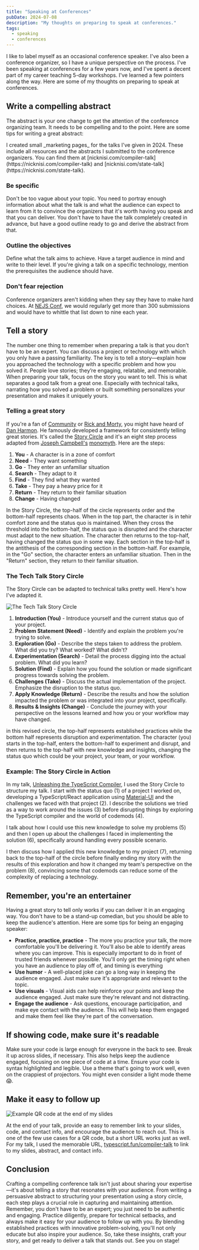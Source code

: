 ```yaml
---
title: "Speaking at Conferences"
pubDate: 2024-07-08
description: "My thoughts on preparing to speak at conferences."
tags: 
  - speaking
  - conferences
---
```


I like to label myself as an occasional conference speaker. I've also been a conference organizer, so I have a unique
perspective on the process. I've been speaking at conferences for a few years now, and I've spent a decent part of my
career teaching 5-day workshops. I've learned a few pointers along the way. Here are some of my thoughts on preparing to speak at conferences.

## Write a compelling abstract

The abstract is your one change to get the attention of the conference organizing team. It needs to be compelling and to the point. Here are some tips for writing a great abstract:

<Callout title="Check out my recent abstracts" type="info">
I created small _marketing pages_ for the talks I've given in 2024. These include all resources and the abstracts I
  submitted to the conference organizers. You can find them at
  [nicknisi.com/compiler-talk](https://nicknisi.com/compiler-talk) and
  [nicknisi.com/state-talk](https://nicknisi.com/state-talk).
</Callout>


### Be specific

Don't be too vague about your topic. You need to portray enough information about what the talk is and what the audience
can expect to learn from it to convince the organizers that it's worth having you speak and that you can deliver. You
don't have to have the talk completely created in advance, but have a good outline ready to go and derive the abstract
from that.

### Outline the objectives

Define what the talk aims to achieve. Have a target audience in mind and write to their level. If you're giving a talk
on a specific technology, mention the prerequisites the audience should have.

### Don't fear rejection

Conference organizers aren't kidding when they say they have to make hard choices. At [NEJS Conf](https://nejsconf.com),
  we would regularly get more than 300 submissions and would have to whittle that list down to nine each year.


## Tell a story

The number one thing to remember when preparing a talk is that you don’t have to be an expert. You can discuss a project or technology with which you only have a passing familiarity. The key is to tell a story—explain how you approached the technology with a specific problem and how you solved it. People love stories; they’re engaging, relatable, and memorable. When preparing your talk, focus on the story you want to tell. This is what separates a good talk from a great one. Especially with technical talks, narrating how you solved a problem or built something personalizes your presentation and makes it uniquely yours.

### Telling a great story

If you're a fan of [Community](https://en.wikipedia.org/wiki/Community_(TV_series)) or [Rick and
Morty](https://en.wikipedia.org/wiki/Rick_and_Morty), you might have heard of [Dan
Harmon](https://en.wikipedia.org/wiki/Dan_Harmon). He famously developed a framework
for consistently telling great stories. It's called the [Story
Circle](https://en.wikipedia.org/wiki/Dan_Harmon#%22Story_circle%22_technique) and it's an eight step process adapted
from [Joseph
Campbell's](https://en.wikipedia.org/wiki/Joseph_Campbell) [monomyth](https://en.wikipedia.org/wiki/Hero%27s_journey). Here are the steps:

1. **You** - A character is in a zone of comfort
2. **Need** - They want something
3. **Go** - They enter an unfamiliar situation
4. **Search** - They adapt to it
5. **Find** - They find what they wanted
6. **Take** - They pay a heavy price for it
7. **Return** - They return to their familiar situation
8. **Change** - Having changed

In the Story Circle, the top-half of the circle represents order and the bottom-half represents chaos. When in the top
part, the character is in tehir comfort zone and the status quo is maintained. When they cross the threshold into the
bottom-half, the status quo is disrupted and the character must adapt to the new situation. The character then returns
to the top-half, having changed the status quo in some way. Each section in the top-half is the antithesis of the corresponding section in the bottom-half. For example, in the "Go" section, the character enters an unfamiliar situation. Then in the "Return" section, they return to their familiar situation.

### The Tech Talk Story Circle

The Story Circle can be adapted to technical talks pretty well. Here's how I've adapted it.

<Image src={storyCircle} alt="The Tech Talk Story Circle" quality="max" inferSize={true} />

1. **Introduction (You)** - Introduce yourself and the current status quo of your project.
2. **Problem Statement (Need)** - Identify and explain the problem you're trying to solve.
3. **Exploration (Go)** - Describe the steps taken to address the problem. What did you try? What worked? What didn't?
4. **Experimentation (Search)** - Detail the process digging into the actual problem. What did you learn?
5. **Solution (Find)** - Explain how you found the solution or made significant progress towards solving the problem.
6. **Challenges (Take)** - Discuss the actual implementation of the project. Emphasize the disruption to the status quo.
7. **Apply Knowledge (Return)** - Describe the results and how the solution impacted the problem or was integrated into your
project, specifically.
8. **Results & Insights (Change)** - Conclude the journey with your perspective on the lessons learned and how you or your
workflow may have changed.

in this revised circle, the top-half represents established practices while the bottom half represents disruption and
experimentation. The character (you) starts in the top-half, enters the bottom-half to experiment and disrupt, and then
returns to the top-half with new knowledge and insights, changing the status quo which could be your project, your team, or your workflow.

### Example: The Story Circle in Action

In my talk, [Unleashing the TypeScript Compiler](/compiler-talk), I used the Story Circle to structure my talk. I start
with the status quo (1) of a project I worked on, developing a TypeScript/React application using
[Material-UI](https://mui.com) and the challenges we faced with that project (2). I describe the solutions we tried as a
way to work around the issues (3) before disrupting things by exploring the TypeScript compiler and the world of
codemods (4).

I talk about how I could use this new knowledge to solve my problems (5) and then I open up about the
challenges I faced in implementing the solution (6), specifically around handling every possible scenario.

I then discuss how I applied this new knowledge to my project (7), returning back to the top-half of the circle before finally
ending my story with the results of this exploration and how it changed my team's perspective on the problem (8),
convincing some that codemods can reduce some of the complexity of replacing a technology.

## Remember, you're an entertainer

Having a great story to tell only works if you can deliver it in an engaging way. You don't have to be a stand-up
comedian, but you should be able to keep the audience's attention. Here are some tips for being an engaging speaker:

- **Practice, practice, practice** - The more you practice your talk, the more comfortable you'll be delivering it. You'll
	also be able to identify areas where you can improve. This is especially important to do in front of trusted
friends whenever possible. You'll only get the timing right when you have an audience to play off of, and timing is
everything
- **Use humor** - A well-placed joke can go a long way in keeping the audience engaged. Just make sure it's appropriate
and relevant to the topic.
- **Use visuals** - Visual aids can help reinforce your points and keep the audience engaged. Just make sure they're
relevant and not distracting.
- **Engage the audience** - Ask questions, encourage participation, and make eye contact with the audience. This will help keep them engaged and make them feel like they're part of the conversation.


## If showing code, make sure it's readable

Make sure your code is large enough for everyone in the back to see. Break it up across slides, if necessary. This also helps keep the audience engaged, focusing on one piece of code at a time. Ensure your code is syntax highlighted and legible. Use a theme that's going to work well, even on the crappiest of projectors. You might even consider a light mode theme 😱.

## Make it easy to follow up

<Image src={qrCode} alt="Example QR code at the end of my slides" quality="max" inferSize={true} />

At the end of your talk, provide an easy to remember link to your slides, code, and contact info, and encourage the
audience to reach out. This is one of the few use cases for a QR code, but a short URL works just as well. For my talk,
I used the memorable URL, [typescript.fun/compiler-talk](https://typescript.fun/compiler-talk) to link to my slides,
abstract, and contact info.

## Conclusion

Crafting a compelling conference talk isn't just about sharing your expertise—it's about telling a story that resonates with your audience. From writing a persuasive abstract to structuring your presentation using a story circle, each step plays a crucial role in capturing and maintaining attention. Remember, you don't have to be an expert; you just need to be authentic and engaging. Practice diligently, prepare for technical setbacks, and always make it easy for your audience to follow up with you. By blending established practices with innovative problem-solving, you'll not only educate but also inspire your audience. So, take these insights, craft your story, and get ready to deliver a talk that stands out. See you on stage!
